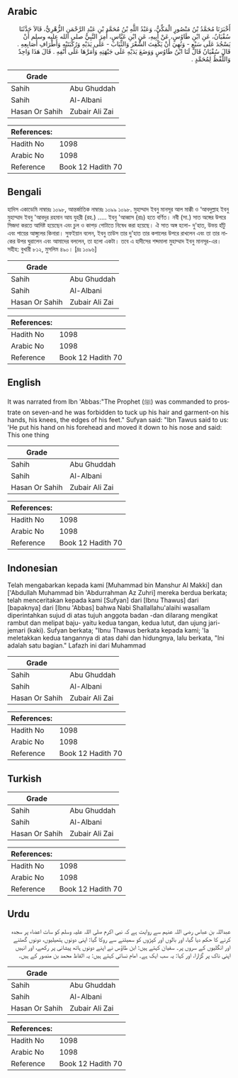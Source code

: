 ## Arabic


<div dir="rtl" lang="ar" style={{fontSize:'larger',backgroundColor:'#f8f9fa',padding:20}}>
أَخْبَرَنَا مُحَمَّدُ بْنُ مَنْصُورٍ الْمَكِّيُّ، وَعَبْدُ اللَّهِ بْنُ مُحَمَّدِ بْنِ عَبْدِ الرَّحْمَنِ الزُّهْرِيُّ، قَالاَ حَدَّثَنَا سُفْيَانُ، عَنِ ابْنِ طَاوُسٍ، عَنْ أَبِيهِ، عَنِ ابْنِ عَبَّاسٍ، أُمِرَ النَّبِيُّ صلى الله عليه وسلم أَنْ يَسْجُدَ عَلَى سَبْعٍ - وَنُهِيَ أَنْ يَكْفِتَ الشَّعْرَ وَالثِّيَابَ - عَلَى يَدَيْهِ وَرُكْبَتَيْهِ وَأَطْرَافِ أَصَابِعِهِ ‏.‏ قَالَ سُفْيَانُ قَالَ لَنَا ابْنُ طَاوُسٍ وَوَضَعَ يَدَيْهِ عَلَى جَبْهَتِهِ وَأَمَرَّهَا عَلَى أَنْفِهِ ‏.‏ قَالَ هَذَا وَاحِدٌ وَاللَّفْظُ لِمُحَمَّدٍ ‏.‏
</div>
<div style={{backgroundColor:'#f8f9fa',padding:20, marginBottom: 10}}><table> <thead> <tr> <th>Grade</th> <th></th> </tr> </thead> <tbody> <tr><td>Sahih</td><td>Abu Ghuddah</td></tr><tr><td>Sahih</td><td>Al-Albani</td></tr><tr><td>Hasan Or Sahih</td><td>Zubair Ali Zai</td></tr></tbody></table><table> <thead> <tr> <th>References:</th> <th></th> </tr> </thead> <tbody><tr><td>Hadith No</td><td>1098</td></tr><tr><td>Arabic No</td><td>1098</td></tr><tr><td>Reference</td><td>Book 12 Hadith 70</td></tr></tbody></table></div>

## Bengali


<div dir="ltr" lang="bn" style={{fontSize:'larger',backgroundColor:'#f8f9fa',padding:20}}>
হাদিস একাডেমি নাম্বারঃ ১০৯৮, আন্তর্জাতিক নাম্বারঃ ১০৯৯ ১০৯৮. মুহাম্মাদ ইবনু মানসূর আল মাক্কী ও ‘আবদুল্লাহ ইবনু মুহাম্মাদ ইবনু 'আবদুর রহমান আয যুহরী (রহ.) ..... ইবনু 'আব্বাস (রাঃ) হতে বর্ণিত। নবী (সা.) সাত অঙ্গের উপরে সিজদা করতে আদিষ্ট হয়েছেন এবং চুল ও কাপড় গোটাতে নিষেধ করা হয়েছে। ঐ সাত অঙ্গ হলো- দু'হাত, উভয় হাঁটু এবং পায়ের আঙ্গুলের কিনারা। সুফইয়ান বলেন, ইবনু তাউস তার দু'হাত তার কপালের উপরে রাখলেন এবং তা তার নাকের উপর ঘুরালেন এবং আমাদের বললেন, তা হলো একটা। তবে এ হাদীসের শব্দমালা মুহাম্মাদ ইবনু মানসূর-এর। সহীহ: বুখারী ৮১২, মুসলিম ৪৯০। [দ্রঃ ১০৯৬]
</div>
<div style={{backgroundColor:'#f8f9fa',padding:20, marginBottom: 10}}><table> <thead> <tr> <th>Grade</th> <th></th> </tr> </thead> <tbody> <tr><td>Sahih</td><td>Abu Ghuddah</td></tr><tr><td>Sahih</td><td>Al-Albani</td></tr><tr><td>Hasan Or Sahih</td><td>Zubair Ali Zai</td></tr></tbody></table><table> <thead> <tr> <th>References:</th> <th></th> </tr> </thead> <tbody><tr><td>Hadith No</td><td>1098</td></tr><tr><td>Arabic No</td><td>1098</td></tr><tr><td>Reference</td><td>Book 12 Hadith 70</td></tr></tbody></table></div>

## English


<div dir="ltr" lang="en" style={{fontSize:'larger',backgroundColor:'#f8f9fa',padding:20}}>
It was narrated from Ibn 'Abbas:"The Prophet (ﷺ) was commanded to prostrate on seven-and he was forbidden to tuck up his hair and garment-on his hands, his knees, the edges of his feet." Sufyan said: "Ibn Tawus said to us: 'He put his hand on his forehead and moved it down to his nose and said: This one thing
</div>
<div style={{backgroundColor:'#f8f9fa',padding:20, marginBottom: 10}}><table> <thead> <tr> <th>Grade</th> <th></th> </tr> </thead> <tbody> <tr><td>Sahih</td><td>Abu Ghuddah</td></tr><tr><td>Sahih</td><td>Al-Albani</td></tr><tr><td>Hasan Or Sahih</td><td>Zubair Ali Zai</td></tr></tbody></table><table> <thead> <tr> <th>References:</th> <th></th> </tr> </thead> <tbody><tr><td>Hadith No</td><td>1098</td></tr><tr><td>Arabic No</td><td>1098</td></tr><tr><td>Reference</td><td>Book 12 Hadith 70</td></tr></tbody></table></div>

## Indonesian


<div dir="ltr" lang="id" style={{fontSize:'larger',backgroundColor:'#f8f9fa',padding:20}}>
Telah mengabarkan kepada kami [Muhammad bin Manshur Al Makki] dan ['Abdullah Muhammad bin 'Abdurrahman Az Zuhri] mereka berdua berkata; telah menceritakan kepada kami [Sufyan] dari [Ibnu Thawus] dari [bapaknya] dari [Ibnu 'Abbas] bahwa Nabi Shallallahu'alaihi wasallam diperintahkan sujud di atas tujuh anggota badan -dan dilarang mengikat rambut dan melipat baju- yaitu kedua tangan, kedua lutut, dan ujung jari-jemari (kaki). Sufyan berkata; "Ibnu Thawus berkata kepada kami; 'la meletakkan kedua tangannya di atas dahi dan hidungnya, lalu berkata, "Ini adalah satu bagian." Lafazh ini dari Muhammad
</div>
<div style={{backgroundColor:'#f8f9fa',padding:20, marginBottom: 10}}><table> <thead> <tr> <th>Grade</th> <th></th> </tr> </thead> <tbody> <tr><td>Sahih</td><td>Abu Ghuddah</td></tr><tr><td>Sahih</td><td>Al-Albani</td></tr><tr><td>Hasan Or Sahih</td><td>Zubair Ali Zai</td></tr></tbody></table><table> <thead> <tr> <th>References:</th> <th></th> </tr> </thead> <tbody><tr><td>Hadith No</td><td>1098</td></tr><tr><td>Arabic No</td><td>1098</td></tr><tr><td>Reference</td><td>Book 12 Hadith 70</td></tr></tbody></table></div>

## Turkish


<div dir="ltr" lang="tr" style={{fontSize:'larger',backgroundColor:'#f8f9fa',padding:20}}>

</div>
<div style={{backgroundColor:'#f8f9fa',padding:20, marginBottom: 10}}><table> <thead> <tr> <th>Grade</th> <th></th> </tr> </thead> <tbody> <tr><td>Sahih</td><td>Abu Ghuddah</td></tr><tr><td>Sahih</td><td>Al-Albani</td></tr><tr><td>Hasan Or Sahih</td><td>Zubair Ali Zai</td></tr></tbody></table><table> <thead> <tr> <th>References:</th> <th></th> </tr> </thead> <tbody><tr><td>Hadith No</td><td>1098</td></tr><tr><td>Arabic No</td><td>1098</td></tr><tr><td>Reference</td><td>Book 12 Hadith 70</td></tr></tbody></table></div>

## Urdu


<div dir="rtl" lang="ur" style={{fontSize:'larger',backgroundColor:'#f8f9fa',padding:20}}>
عبداللہ بن عباس رضی اللہ عنہم سے روایت ہے کہ نبی اکرم صلی اللہ علیہ وسلم کو سات اعضاء پر سجدہ کرنے کا حکم دیا گیا، اور بالوں اور کپڑوں کو سمیٹنے سے روکا گیا: اپنی دونوں ہتھیلیوں، دونوں گھٹنے اور انگلیوں کے سروں پر۔ سفیان کہتے ہیں: ابن طاؤس نے اپنے دونوں ہاتھ پیشانی پر رکھے، اور انہیں اپنی ناک پر گزارا، اور کہا: یہ سب ایک ہے۔ امام نسائی کہتے ہیں: یہ الفاظ محمد بن منصور کے ہیں۔
</div>
<div style={{backgroundColor:'#f8f9fa',padding:20, marginBottom: 10}}><table> <thead> <tr> <th>Grade</th> <th></th> </tr> </thead> <tbody> <tr><td>Sahih</td><td>Abu Ghuddah</td></tr><tr><td>Sahih</td><td>Al-Albani</td></tr><tr><td>Hasan Or Sahih</td><td>Zubair Ali Zai</td></tr></tbody></table><table> <thead> <tr> <th>References:</th> <th></th> </tr> </thead> <tbody><tr><td>Hadith No</td><td>1098</td></tr><tr><td>Arabic No</td><td>1098</td></tr><tr><td>Reference</td><td>Book 12 Hadith 70</td></tr></tbody></table></div>